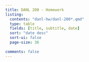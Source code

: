 ```yaml
---
title: DANL 200 - Homework
listing:
  contents: "danl-hw/danl-200*.qmd"
  type: table
  fields: [title, subtitle, date]
  sort: "date desc"
  sort-ui: false
  page-size: 36
  
comments: false
---
```

